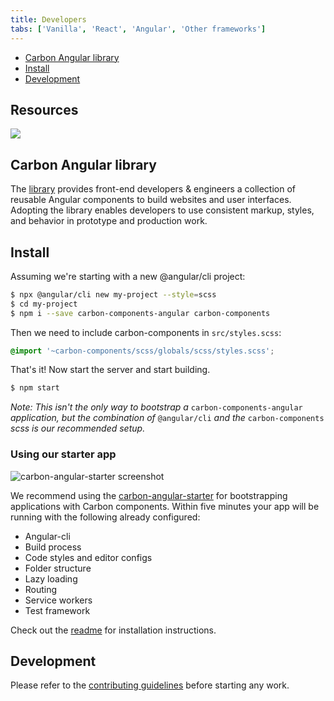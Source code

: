 ```yaml
---
title: Developers
tabs: ['Vanilla', 'React', 'Angular', 'Other frameworks']
---
```


<AnchorLinks>

- [Carbon Angular library](#carbon-angular-library)
- [Install](#install)
- [Development](#development)

</AnchorLinks>

## Resources

<Row>
<Column offsetLg="4" colLg="4" noGutterSm>
  <ClickableTile
    title="Try Angular components with CodeSandbox."
    href="https://codesandbox.io/s/0129r494ql"
    type="resource">

![](images/codesandbox.png)

  </ClickableTile>
</Column>
</Row>

## Carbon Angular library

The [library](http://angular.carbondesignsystem.com/) provides front-end developers & engineers a collection of reusable Angular components to build websites and user interfaces. Adopting the library enables developers to use consistent markup, styles, and behavior in prototype and production work.

## Install

Assuming we're starting with a new @angular/cli project:

```sh
$ npx @angular/cli new my-project --style=scss
$ cd my-project
$ npm i --save carbon-components-angular carbon-components
```

Then we need to include carbon-components in `src/styles.scss`:

```scss
@import '~carbon-components/scss/globals/scss/styles.scss';
```

That's it! Now start the server and start building.

```sh
$ npm start
```

_Note: This isn't the only way to bootstrap a_ `carbon-components-angular` _application, but the combination of_ `@angular/cli` _and the_ `carbon-components` _scss is our recommended setup._

### Using our starter app

<ImageComponent cols="12" bg="none">

![carbon-angular-starter screenshot](images/carbon-angular-starter.png)

</ImageComponent>

We recommend using the [carbon-angular-starter](https://github.com/carbon-design-system/carbon-angular-starter) for bootstrapping applications with Carbon components. Within five minutes your app will be running with the following already configured:

- Angular-cli
- Build process
- Code styles and editor configs
- Folder structure
- Lazy loading
- Routing
- Service workers
- Test framework

Check out the [readme](https://github.com/carbon-design-system/carbon-angular-starter) for installation instructions.

## Development

Please refer to the [contributing guidelines](https://github.com/IBM/carbon-components-angular/blob/master/README.md#contributing) before starting any work.
